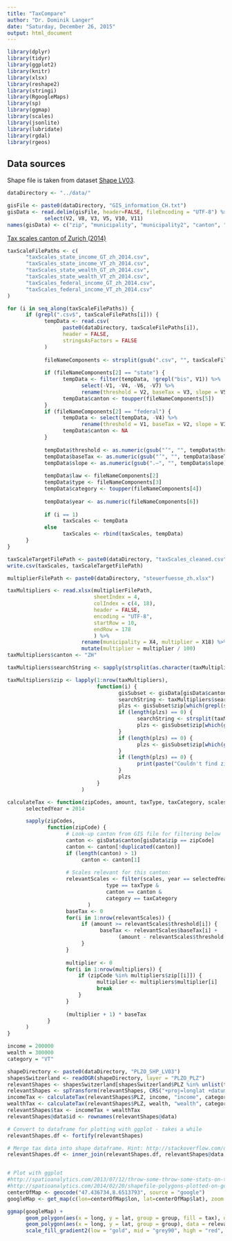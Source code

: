 ```yaml
---
title: "TaxCompare"
author: "Dr. Dominik Langer"
date: "Saturday, December 26, 2015"
output: html_document
---
```


```r
library(dplyr)
library(tidyr)
library(ggplot2)
library(knitr)
library(xlsx)
library(reshape2)
library(stringi)
library(RgoogleMaps)
library(sp)
library(ggmap)
library(scales)
library(jsonlite)
library(lubridate)
library(rgdal)
library(rgeos)
```
## Data sources

Shape file is taken from dataset [Shape LV03](http://www.cadastre.ch/internet/kataster/de/home/services/service/plz.html).

```r
dataDirectory <- "../data/"

gisFile <- paste0(dataDirectory, "GIS_information_CH.txt")
gisData <- read.delim(gisFile, header=FALSE, fileEncoding = "UTF-8") %>%
            select(V2, V8, V3, V5, V10, V11)
names(gisData) <- c("zip", "municipality", "municipality2", "canton", "latitude", "longitude")
```

[Tax scales canton of Zurich (2014)](http://www.steueramt.zh.ch/internet/finanzdirektion/ksta/de/steuerberechnung/steuertarife/_jcr_content/contentPar/downloadlist/downloaditems/steuertarife_2014_st.spooler.download.1440490483459.pdf/Steuertarife_2014_Staatssteuer_Bundessteuer.pdf)

```r

taxScaleFilePaths <- c(
      "taxScales_state_income_GT_zh_2014.csv",
      "taxScales_state_income_VT_zh_2014.csv",
      "taxScales_state_wealth_GT_zh_2014.csv",
      "taxScales_state_wealth_VT_zh_2014.csv",
      "taxScales_federal_income_GT_zh_2014.csv",
      "taxScales_federal_income_VT_zh_2014.csv"
)

for (i in seq_along(taxScaleFilePaths)) {
      if (grepl(".csv$", taxScaleFilePaths[i])) {
            tempData <- read.csv(
                  paste0(dataDirectory, taxScaleFilePaths[i]), 
                  header = FALSE,
                  stringsAsFactors = FALSE
            )
            
            fileNameComponents <- strsplit(gsub(".csv", "", taxScaleFilePaths[i]), "_")[[1]]
      
            if (fileNameComponents[2] == "state") {
                  tempData <- filter(tempData, !grepl("bis", V1)) %>%
                        select(-V1, -V4, -V6, -V7) %>%
                        rename(threshold = V2, baseTax = V3, slope = V5)
                  tempData$canton <- toupper(fileNameComponents[5])
            }
            if (fileNameComponents[2] == "federal") {
                  tempData <- select(tempData, -V4) %>% 
                        rename(threshold = V1, baseTax = V2, slope = V3)    
                  tempData$canton <- NA
            }
            
            tempData$threshold <- as.numeric(gsub("’", "", tempData$threshold))
            tempData$baseTax <- as.numeric(gsub("’", "", tempData$baseTax))
            tempData$slope <- as.numeric(gsub(".–", "", tempData$slope)) / 100
      
            tempData$law <- fileNameComponents[2]
            tempData$type <- fileNameComponents[3]
            tempData$category <- toupper(fileNameComponents[4])
            
            tempData$year <- as.numeric(fileNameComponents[6])
            
            if (i == 1)
                  taxScales <- tempData
            else
                  taxScales <- rbind(taxScales, tempData)
      }                
}

taxScaleTargetFilePath <- paste0(dataDirectory, "taxScales_cleaned.csv")
write.csv(taxScales, taxScaleTargetFilePath)
```


```r

multiplierFilePath <- paste0(dataDirectory, "steuerfuesse_zh.xlsx")

taxMultipliers <- read.xlsx(multiplierFilePath, 
                            sheetIndex = 4,
                            colIndex = c(4, 18),
                            header = FALSE,
                            encoding = "UTF-8",
                            startRow = 10,
                            endRow = 178
                            ) %>%
                        rename(municipality = X4, multiplier = X18) %>%
                        mutate(multiplier = multiplier / 100)
taxMultipliers$canton <- "ZH"

taxMultipliers$searchString <- sapply(strsplit(as.character(taxMultipliers$municipality), "\\."), function(x) {x[[1]][1]}) 

taxMultipliers$zip <- lapply(1:nrow(taxMultipliers), 
                             function(i) {
                                    gisSubset <- gisData[gisData$canton == taxMultipliers$canton[i], 1:3]
                                    searchString <- taxMultipliers$searchString[i]
                                    plzs <- gisSubset$zip[which(grepl(searchString, gisSubset$municipality))]
                                    if (length(plzs) == 0) {
                                          searchString <- strsplit(taxMultipliers$searchString[i], " ")[[1]][1]                                          
                                          plzs <- gisSubset$zip[which(grepl(searchString, gisSubset$municipality))]
                                    }
                                    if (length(plzs) == 0) {
                                          plzs <- gisSubset$zip[which(grepl(searchString, gisSubset$municipality2))]                                          
                                    }
                                    if (length(plzs) == 0) {
                                          print(paste("Couldn't find zip code for", taxMultipliers$municipality[i]))
                                    }
                                    plzs
                             }
                        ) 
```



```r

calculateTax <- function(zipCodes, amount, taxType, taxCategory, scales, multipliers) {
      selectedYear = 2014

      sapply(zipCodes, 
             function(zipCode) {
                   # Look-up canton from GIS file for filtering below
                   canton <- gisData$canton[gisData$zip == zipCode]
                   canton <- canton[!duplicated(canton)]
                   if (length(canton) > 1)
                        canton <- canton[1]
                   
                   # Scales relevant for this canton:
                   relevantScales <- filter(scales, year == selectedYear & 
                                type == taxType & 
                                canton == canton & 
                                category == taxCategory
                          )
                   baseTax <- 0
                   for(i in 1:nrow(relevantScales)) {
                        if (amount >= relevantScales$threshold[i]) {
                              baseTax <- relevantScales$baseTax[i] + 
                                    (amount - relevantScales$threshold[i]) * relevantScales$slope[i]
                        }
                   }
                   
                   multiplier <- 0
                   for(i in 1:nrow(multipliers)) {
                       if (zipCode %in% multipliers$zip[[i]]) {
                             multiplier <- multipliers$multiplier[i]
                             break
                       } 
                   } 
                   
                   (multiplier + 1) * baseTax
             }
      )
}

```

```r

income = 200000
wealth = 300000
category = "VT"

shapeDirectory <- paste0(dataDirectory, "PLZO_SHP_LV03")
shapesSwitzerland <- readOGR(shapeDirectory, layer = "PLZO_PLZ")
relevantShapes <- shapesSwitzerland[shapesSwitzerland$PLZ %in% unlist(taxMultipliers$zip),]
relevantShapes <- spTransform(relevantShapes, CRS("+proj=longlat +datum=WGS84"))
incomeTax <- calculateTax(relevantShapes$PLZ, income, "income", category, taxScales, taxMultipliers)
wealthTax <- calculateTax(relevantShapes$PLZ, wealth, "wealth", category, taxScales, taxMultipliers)
relevantShapes$tax <- incomeTax + wealthTax
relevantShapes@data$id <- rownames(relevantShapes@data)

# Convert to dataframe for plotting with ggplot - takes a while
relevantShapes.df <- fortify(relevantShapes)

# Merge tax data into shape dataframe. Hint: http://stackoverflow.com/questions/19791210/r-ggplot2-merge-with-shapefile-and-csv-data-to-fill-polygons
relevantShapes.df <- inner_join(relevantShapes.df, relevantShapes@data, by="id")


# Plot with ggplot
#http://spatioanalytics.com/2013/07/12/throw-some-throw-some-stats-on-that-map-part-1/
#http://spatioanalytics.com/2014/02/20/shapefile-polygons-plotted-on-google-maps-using-ggplot-throw-some-throw-some-stats-on-that-mappart-2/
centerOfMap <- geocode("47.436734,8.6513793", source = "google")
googleMap <- get_map(c(lon=centerOfMap$lon, lat=centerOfMap$lat), zoom = 10, maptype = "terrain", source = "google")

ggmap(googleMap) + 
      geom_polygon(aes(x = long, y = lat, group = group, fill = tax), data = relevantShapes.df, alpha = 0.6) +
      geom_polygon(aes(x = long, y = lat, group = group), data = relevantShapes.df, colour = "black", size = 0.3, alpha = 0) +
      scale_fill_gradient2(low = "gold", mid = "grey90", high = "red", midpoint = mean(relevantShapes.df$tax))
```
